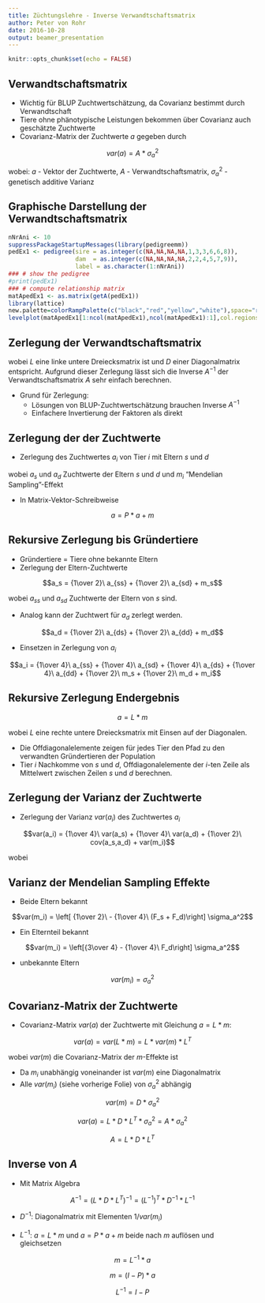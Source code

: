 ```yaml
---
title: Züchtungslehre - Inverse Verwandtschaftsmatrix
author: Peter von Rohr
date: 2016-10-28
output: beamer_presentation
---
```


```r
knitr::opts_chunk$set(echo = FALSE)
```

## Verwandtschaftsmatrix

- Wichtig für BLUP Zuchtwertschätzung, da Covarianz bestimmt durch Verwandtschaft
- Tiere ohne phänotypische Leistungen bekommen über Covarianz auch geschätzte Zuchtwerte
- Covarianz-Matrix der Zuchtwerte $a$ gegeben durch

$$var(a) = A * \sigma_a^2$$

wobei: $a$  - Vektor der Zuchtwerte, $A$  - Verwandtschaftsmatrix, $\sigma_a^2$  - genetisch additive Varianz


## Graphische Darstellung der Verwandtschaftsmatrix

```r
nNrAni <- 10
suppressPackageStartupMessages(library(pedigreemm))
pedEx1 <- pedigree(sire = as.integer(c(NA,NA,NA,NA,1,3,3,6,6,8)), 
                   dam  = as.integer(c(NA,NA,NA,NA,2,2,4,5,7,9)), 
                   label = as.character(1:nNrAni))
### # show the pedigree
#print(pedEx1)
### # compute relationship matrix
matApedEx1 <- as.matrix(getA(pedEx1))
library(lattice)
new.palette=colorRampPalette(c("black","red","yellow","white"),space="rgb")
levelplot(matApedEx1[1:ncol(matApedEx1),ncol(matApedEx1):1],col.regions=new.palette(20))
```


## Zerlegung der Verwandtschaftsmatrix

\begin{equation}
A = L * D * L^T \nonumber
\label{eq:RelMatFact}
\end{equation}

wobei $L$ eine linke untere Dreiecksmatrix ist und $D$ einer Diagonalmatrix entspricht. Aufgrund dieser Zerlegung lässt sich die Inverse $A^{-1}$ der Verwandtschaftsmatrix $A$ sehr einfach berechnen. 

- Grund für Zerlegung: 
    + Lösungen von BLUP-Zuchtwertschätzung brauchen Inverse $A^{-1}$
    + Einfachere Invertierung der Faktoren als direkt


## Zerlegung der der Zuchtwerte

- Zerlegung des Zuchtwertes $a_i$ von Tier $i$ mit Eltern $s$ und $d$

\begin{equation}
a_i = {1\over 2}\ a_s + {1\over 2}\ a_d + m_i\nonumber
\label{eq:BvAniDecomp}
\end{equation}

wobei $a_s$ und $a_d$ Zuchtwerte der Eltern $s$ und $d$ und $m_i$ "Mendelian Sampling"-Effekt

- In Matrix-Vektor-Schreibweise

$$a = P * a + m$$


## Rekursive Zerlegung bis Gründertiere

- Gründertiere $=$ Tiere ohne bekannte Eltern
- Zerlegung der Eltern-Zuchtwerte

$$a_s = {1\over 2}\ a_{ss} + {1\over 2}\ a_{sd} + m_s$$

wobei $a_{ss}$ und $a_{sd}$ Zuchtwerte der Eltern von $s$ sind. 

- Analog kann der Zuchtwert für $a_d$ zerlegt werden. 

$$a_d = {1\over 2}\ a_{ds} + {1\over 2}\ a_{dd} + m_d$$

- Einsetzen in Zerlegung von $a_i$

$$a_i = {1\over 4}\ a_{ss} + {1\over 4}\ a_{sd} + {1\over 4}\ a_{ds} + {1\over 4}\ a_{dd}
      + {1\over 2}\ m_s + {1\over 2}\ m_d + m_i$$
      
      
## Rekursive Zerlegung Endergebnis

$$a = L * m$$

wobei $L$ eine rechte untere Dreiecksmatrix mit Einsen auf der Diagonalen. 

- Die Offdiagonalelemente zeigen für jedes Tier den Pfad zu den verwandten Gründertieren der Population
- Tier $i$ Nachkomme von $s$ und $d$, Offdiagonalelemente der $i$-ten Zeile als Mittelwert zwischen Zeilen $s$ und $d$ berechnen.


## Zerlegung der Varianz der Zuchtwerte
- Zerlegung der Varianz $var(a_i)$ des Zuchtwertes $a_i$

$$var(a_i) = {1\over 4}\ var(a_s) + {1\over 4}\ var(a_d) + {1\over 2}\ cov(a_s,a_d) + var(m_i)$$

wobei

\begin{eqnarray}
var(a_i) &=& (1+F_i) \sigma_a^2 \nonumber\\
var(a_s) &=& (1+F_s) \sigma_a^2 \nonumber\\
var(a_d) &=& (1+F_d) \sigma_a^2 \nonumber\\
cov(a_s,a_d) &=& a_{sd} \sigma_a^2 = 2F_i \sigma_a^2 \nonumber
\label{eq:VarAiComponent}
\end{eqnarray}


## Varianz der Mendelian Sampling Effekte

- Beide Eltern bekannt

$$var(m_i) = \left[ {1\over 2}\ - {1\over 4}\ (F_s + F_d)\right] \sigma_a^2$$

- Ein Elternteil bekannt

$$var(m_i) = \left[{3\over 4} -  {1\over 4}\ F_d\right] \sigma_a^2$$

- unbekannte Eltern

$$var(m_i) = \sigma_a^2$$


## Covarianz-Matrix der Zuchtwerte

- Covarianz-Matrix $var(a)$ der Zuchtwerte mit Gleichung $a = L * m$:

$$var(a) = var(L*m) = L * var(m) * L^T$$

wobei $var(m)$ die Covarianz-Matrix der $m$-Effekte ist

- Da $m_i$ unabhängig voneinander ist $var(m)$ eine Diagonalmatrix
- Alle $var(m_i)$ (siehe vorherige Folie) von $\sigma_a^2$ abhängig

$$var(m) = D * \sigma_a^2$$ 

$$var(a) = L * D * L^T * \sigma_a^2 = A * \sigma_a^2$$

$$A = L * D * L^T$$


## Inverse von $A$

- Mit Matrix Algebra

$$A^{-1} = (L * D * L^T)^{-1} = (L^{-1})^T * D^{-1} * L^{-1}$$

- $D^{-1}$: Diagonalmatrix mit Elementen $1/var(m_i)$

- $L^{-1}$: $a = L * m$ und $a = P * a + m$ beide nach $m$ auflösen und gleichsetzen

$$m = L^{-1} * a$$

$$m = (I-P) * a$$

$$L^{-1} = I-P$$
